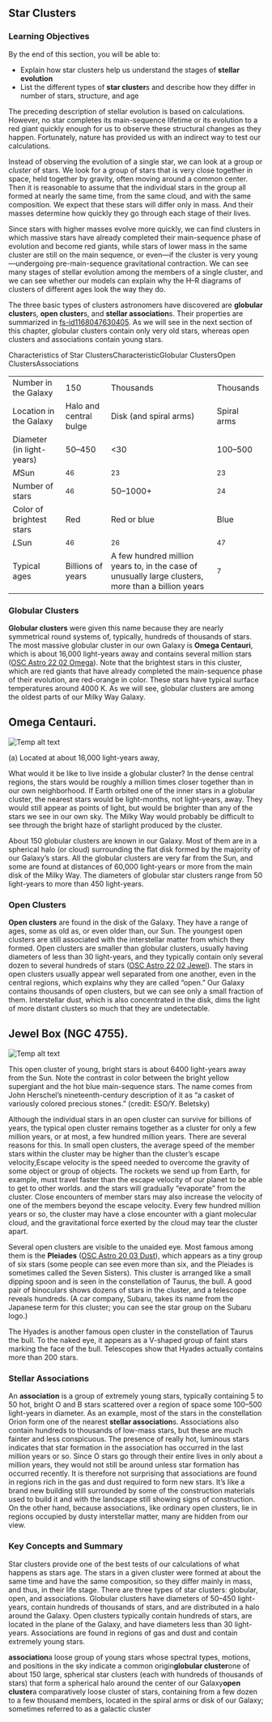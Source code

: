 ## Star Clusters
### Learning Objectives

By the end of this section, you will be able to:

* Explain how star clusters help us understand the stages of **stellar evolution**
* List the different types of **star cluster**s and describe how they differ in number of stars, structure, and age



The preceding description of stellar evolution is based on calculations. However, no star completes its main-sequence lifetime or its evolution to a red giant quickly enough for us to observe these structural changes as they happen. Fortunately, nature has provided us with an indirect way to test our calculations.

Instead of observing the evolution of a single star, we can look at a group or *cluster* of stars. We look for a group of stars that is very close together in space, held together by gravity, often moving around a common center. Then it is reasonable to assume that the individual stars in the group all formed at nearly the same time, from the same cloud, and with the same composition. We expect that these stars will differ only in mass. And their masses determine how quickly they go through each stage of their lives.

Since stars with higher masses evolve more quickly, we can find clusters in which massive stars have already completed their main-sequence phase of evolution and become red giants, while stars of lower mass in the same cluster are still on the main sequence, or even—if the cluster is very young—undergoing pre-main-sequence gravitational contraction. We can see many stages of stellar evolution among the members of a single cluster, and we can see whether our models can explain why the H–R diagrams of clusters of different ages look the way they do.

The three basic types of clusters astronomers have discovered are **globular cluster**s, **open cluster**s, and **stellar association**s. Their properties are summarized in [fs-id1168047630405](fs-id1168047630405). As we will see in the next section of this chapter, globular clusters contain only very old stars, whereas open clusters and associations contain young stars.

Characteristics of Star ClustersCharacteristicGlobular ClustersOpen ClustersAssociations<table>  <tr>    <td>Number in the Galaxy</td>    <td>150</td>    <td>Thousands</td>    <td>Thousands</td>  </tr>  <tr>    <td>Location in the Galaxy</td>    <td>Halo and central bulge</td>    <td>Disk (and spiral arms)</td>    <td>Spiral arms</td>  </tr>  <tr>    <td>Diameter (in light-years)</td>    <td>50–450</td>    <td><30</td>    <td>100–500</td>  </tr>  <tr>    <td>*M*Sun</td>    <td><sup>4</sup><sup>6</sup></td>    <td><sup>2</sup><sup>3</sup></td>    <td><sup>2</sup><sup>3</sup></td>  </tr>  <tr>    <td>Number of stars</td>    <td><sup>4</sup><sup>6</sup></td>    <td>50–1000+</td>    <td><sup>2</sup><sup>4</sup></td>  </tr>  <tr>    <td>Color of brightest stars</td>    <td>Red</td>    <td>Red or blue</td>    <td>Blue</td>  </tr>  <tr>    <td>*L*Sun</td>    <td><sup>4</sup><sup>6</sup></td>    <td><sup>2</sup><sup>6</sup></td>    <td><sup>4</sup><sup>7</sup></td>  </tr>  <tr>    <td>Typical ages</td>    <td>Billions of years</td>    <td>A few hundred million years to, in the case of unusually large clusters, more than a billion years</td>    <td><sup>7</sup></td>  </tr></table>
### Globular Clusters

**Globular clusters** were given this name because they are nearly symmetrical round systems of, typically, hundreds of thousands of stars. The most massive globular cluster in our own Galaxy is **Omega Centauri**, which is about 16,000 light-years away and contains several million stars ([OSC Astro 22 02 Omega](OSC_Astro_22_02_Omega)). Note that the brightest stars in this cluster, which are red giants that have already completed the main-sequence phase of their evolution, are red-orange in color. These stars have typical surface temperatures around 4000 K. As we will see, globular clusters are among the oldest parts of our Milky Way Galaxy.

## Omega Centauri.
![Temp alt text](__MEDIA_URL__OSC_Astro_22_02_Omega.jpg)<p>(a) Located at about 16,000 light-years away, </p>
What would it be like to live inside a globular cluster? In the dense central regions, the stars would be roughly a million times closer together than in our own neighborhood. If Earth orbited one of the inner stars in a globular cluster, the nearest stars would be light-months, not light-years, away. They would still appear as points of light, but would be brighter than any of the stars we see in our own sky. The Milky Way would probably be difficult to see through the bright haze of starlight produced by the cluster.

About 150 globular clusters are known in our Galaxy. Most of them are in a spherical halo (or cloud) surrounding the flat disk formed by the majority of our Galaxy’s stars. All the globular clusters are very far from the Sun, and some are found at distances of 60,000 light-years or more from the main disk of the Milky Way. The diameters of globular star clusters range from 50 light-years to more than 450 light-years.



### Open Clusters

**Open clusters** are found in the disk of the Galaxy. They have a range of ages, some as old as, or even older than, our Sun. The youngest open clusters are still associated with the interstellar matter from which they formed. Open clusters are smaller than globular clusters, usually having diameters of less than 30 light-years, and they typically contain only several dozen to several hundreds of stars ([OSC Astro 22 02 Jewel](OSC_Astro_22_02_Jewel)). The stars in open clusters usually appear well separated from one another, even in the central regions, which explains why they are called “open.” Our Galaxy contains thousands of open clusters, but we can see only a small fraction of them. Interstellar dust, which is also concentrated in the disk, dims the light of more distant clusters so much that they are undetectable.

## Jewel Box (NGC 4755).
![Temp alt text](__MEDIA_URL__OSC_Astro_22_02_Jewel.jpg)<p>This open cluster of young, bright stars is about 6400 light-years away from the Sun. Note the contrast in color between the bright yellow supergiant and the hot blue main-sequence stars. The name comes from John Herschel’s nineteenth-century description of it as “a casket of variously colored precious stones.” (credit: ESO/Y. Beletsky)</p>
Although the individual stars in an open cluster can survive for billions of years, the typical open cluster remains together as a cluster for only a few million years, or at most, a few hundred million years. There are several reasons for this. In small open clusters, the average speed of the member stars within the cluster may be higher than the cluster’s escape velocity,Escape velocity is the speed needed to overcome the gravity of some object or group of objects. The rockets we send up from Earth, for example, must travel faster than the escape velocity of our planet to be able to get to other worlds. and the stars will gradually “evaporate” from the cluster. Close encounters of member stars may also increase the velocity of one of the members beyond the escape velocity. Every few hundred million years or so, the cluster may have a close encounter with a giant molecular cloud, and the gravitational force exerted by the cloud may tear the cluster apart.

Several open clusters are visible to the unaided eye. Most famous among them is the **Pleiades** ([OSC Astro 20 03 Dust](OSC_Astro_20_03_Dust)), which appears as a tiny group of six stars (some people can see even more than six, and the Pleiades is sometimes called the Seven Sisters). This cluster is arranged like a small dipping spoon and is seen in the constellation of Taurus, the bull. A good pair of binoculars shows dozens of stars in the cluster, and a telescope reveals hundreds. (A car company, Subaru, takes its name from the Japanese term for this cluster; you can see the star group on the Subaru logo.)

The Hyades is another famous open cluster in the constellation of Taurus the bull. To the naked eye, it appears as a V-shaped group of faint stars marking the face of the bull. Telescopes show that Hyades actually contains more than 200 stars.



### Stellar Associations

An **association** is a group of extremely young stars, typically containing 5 to 50 hot, bright O and B stars scattered over a region of space some 100–500 light-years in diameter. As an example, most of the stars in the constellation Orion form one of the nearest **stellar association**s. Associations also contain hundreds to thousands of low-mass stars, but these are much fainter and less conspicuous. The presence of really hot, luminous stars indicates that star formation in the association has occurred in the last million years or so. Since O stars go through their entire lives in only about a million years, they would not still be around unless star formation has occurred recently. It is therefore not surprising that associations are found in regions rich in the gas and dust required to form new stars. It’s like a brand new building still surrounded by some of the construction materials used to build it and with the landscape still showing signs of construction. On the other hand, because associations, like ordinary open clusters, lie in regions occupied by dusty interstellar matter, many are hidden from our view.



### Key Concepts and Summary

Star clusters provide one of the best tests of our calculations of what happens as stars age. The stars in a given cluster were formed at about the same time and have the same composition, so they differ mainly in mass, and thus, in their life stage. There are three types of star clusters: globular, open, and associations. Globular clusters have diameters of 50–450 light-years, contain hundreds of thousands of stars, and are distributed in a halo around the Galaxy. Open clusters typically contain hundreds of stars, are located in the plane of the Galaxy, and have diameters less than 30 light-years. Associations are found in regions of gas and dust and contain extremely young stars.



**association**a loose group of young stars whose spectral types, motions, and positions in the sky indicate a common origin**globular cluster**one of about 150 large, spherical star clusters (each with hundreds of thousands of stars) that form a spherical halo around the center of our Galaxy**open cluster**a comparatively loose cluster of stars, containing from a few dozen to a few thousand members, located in the spiral arms or disk of our Galaxy; sometimes referred to as a galactic cluster